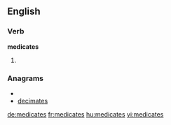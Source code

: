 ==English==

===Verb===
'''medicates'''

# {{third-person singular of|[[medicate]]}}

===Anagrams===
* {{alphagram|acdeeimst}}
* [[decimates#English|decimates]]

[[de:medicates]]
[[fr:medicates]]
[[hu:medicates]]
[[vi:medicates]]
